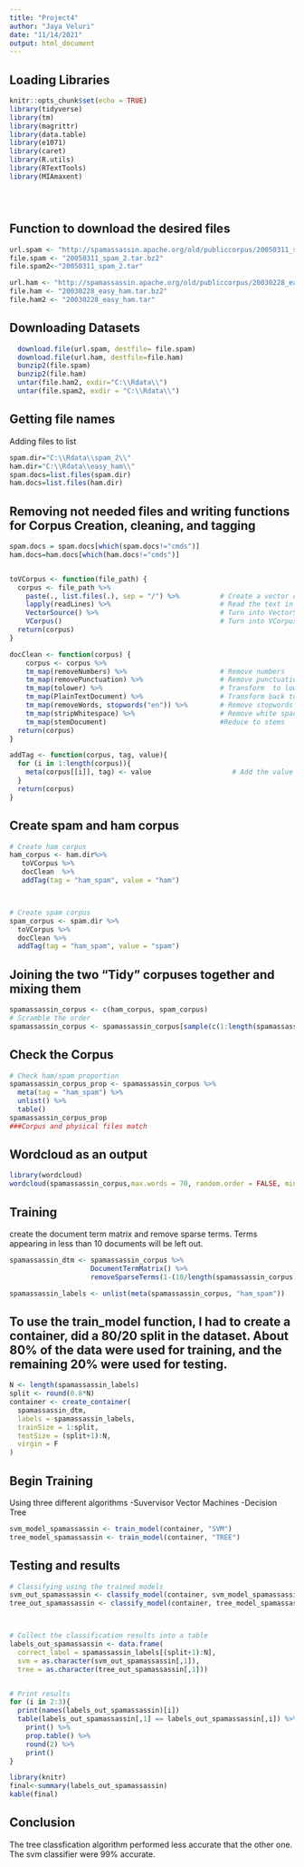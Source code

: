 ---
title: "Project4"
author: "Jaya Veluri"
date: "11/14/2021"
output: html_document
---
## Loading Libraries
```{r setup, include=FALSE}
knitr::opts_chunk$set(echo = TRUE)
library(tidyverse)
library(tm)
library(magrittr)
library(data.table)
library(e1071)
library(caret)
library(R.utils)
library(RTextTools)
library(MIAmaxent)





```
## Function to download the desired files

```{r}
url.spam <- "http://spamassassin.apache.org/old/publiccorpus/20050311_spam_2.tar.bz2"
file.spam <- "20050311_spam_2.tar.bz2"
file.spam2<-"20050311_spam_2.tar"

url.ham <- "http://spamassassin.apache.org/old/publiccorpus/20030228_easy_ham.tar.bz2"
file.ham <- "20030228_easy_ham.tar.bz2"
file.ham2 <- "20030228_easy_ham.tar"

```
## Downloading Datasets
```{r}
  download.file(url.spam, destfile= file.spam)
  download.file(url.ham, destfile=file.ham)
  bunzip2(file.spam)
  bunzip2(file.ham)
  untar(file.ham2, exdir="C:\\Rdata\\")
  untar(file.spam2, exdir = "C:\\Rdata\\")
```
## Getting file names
   Adding files to list
```{r}
spam.dir="C:\\Rdata\\spam_2\\"
ham.dir="C:\\Rdata\\easy_ham\\"
spam.docs=list.files(spam.dir)
ham.docs=list.files(ham.dir)

```

## Removing not needed files and writing functions for Corpus Creation, cleaning, and tagging

```{r}

spam.docs = spam.docs[which(spam.docs!="cmds")]
ham.docs=ham.docs[which(ham.docs!="cmds")]


toVCorpus <- function(file_path) {
  corpus <- file_path %>%                            
    paste(., list.files(.), sep = "/") %>%          # Create a vector of file paths 
    lapply(readLines) %>%                           # Read the text in each file
    VectorSource() %>%                              # Turn into VectorSource
    VCorpus()                                       # Turn into VCorpus
  return(corpus)
}

docClean <- function(corpus) {
    corpus <- corpus %>%
    tm_map(removeNumbers) %>%                       # Remove numbers
    tm_map(removePunctuation) %>%                   # Remove punctuation symbols 
    tm_map(tolower) %>%                             # Transform  to lowercase
    tm_map(PlainTextDocument) %>%                   # Transform back to PlainTextDocument
    tm_map(removeWords, stopwords("en")) %>%        # Remove stopwords
    tm_map(stripWhitespace) %>%                     # Remove white spaces
    tm_map(stemDocument)                            #Reduce to stems
  return(corpus)
}

addTag <- function(corpus, tag, value){
  for (i in 1:length(corpus)){
    meta(corpus[[i]], tag) <- value                    # Add the value to the specified tag
  }
  return(corpus)
}

```
## Create spam and ham corpus
```{r}
# Create ham corpus
ham_corpus <- ham.dir%>%
   toVCorpus %>% 
   docClean  %>% 
   addTag(tag = "ham_spam", value = "ham")



# Create spam corpus
spam_corpus <- spam.dir %>%
  toVCorpus %>%
  docClean %>%
  addTag(tag = "ham_spam", value = "spam")

```
## Joining the two “Tidy” corpuses together and mixing them
```{r}
spamassassin_corpus <- c(ham_corpus, spam_corpus)
# Scramble the order
spamassassin_corpus <- spamassassin_corpus[sample(c(1:length(spamassassin_corpus)))]

```
## Check the Corpus
```{r}
# Check ham/spam proportion
spamassassin_corpus_prop <- spamassassin_corpus %>%
  meta(tag = "ham_spam") %>%
  unlist() %>%
  table() 
spamassassin_corpus_prop
###Corpus and physical files match


```


## Wordcloud as an output
```{r}
library(wordcloud)
wordcloud(spamassassin_corpus,max.words = 70, random.order = FALSE, min.freq=1000)#header  wordcloud
```
## Training
create the document term matrix and remove sparse terms. Terms appearing in less than 10 documents will be left out. 
```{r}
spamassassin_dtm <- spamassassin_corpus %>% 
                    DocumentTermMatrix() %>% 
                    removeSparseTerms(1-(10/length(spamassassin_corpus)))

spamassassin_labels <- unlist(meta(spamassassin_corpus, "ham_spam"))

```
## To use the train_model function, I had to create a container, did a 80/20 split in the dataset. About 80% of the data were used for training, and the remaining 20% were used for testing.

```{r}
N <- length(spamassassin_labels)
split <- round(0.8*N) 
container <- create_container(
  spamassassin_dtm, 
  labels = spamassassin_labels, 
  trainSize = 1:split,
  testSize = (split+1):N,
  virgin = F
)

```
## Begin Training
Using three different algorithms
-Suvervisor Vector Machines -Decision Tree 
```{r}
svm_model_spamassassin <- train_model(container, "SVM")
tree_model_spamassassin <- train_model(container, "TREE")

```
## Testing and results
```{r}
# Classifying using the trained models
svm_out_spamassassin <- classify_model(container, svm_model_spamassassin)
tree_out_spamassassin <- classify_model(container, tree_model_spamassassin)



# Collect the classification results into a table
labels_out_spamassassin <- data.frame(
  correct_label = spamassassin_labels[(split+1):N],
  svm = as.character(svm_out_spamassassin[,1]),
  tree = as.character(tree_out_spamassassin[,1]))


# Print results
for (i in 2:3){
  print(names(labels_out_spamassassin)[i])
  table(labels_out_spamassassin[,1] == labels_out_spamassassin[,i]) %>% 
    print() %>% 
    prop.table() %>% 
    round(2) %>% 
    print()
}

```

```{r}
library(knitr)
final<-summary(labels_out_spamassassin)
kable(final)

```
## Conclusion			
The tree classfication algorithm performed less accurate that the other one. The svm classifier were 99% accurate.


